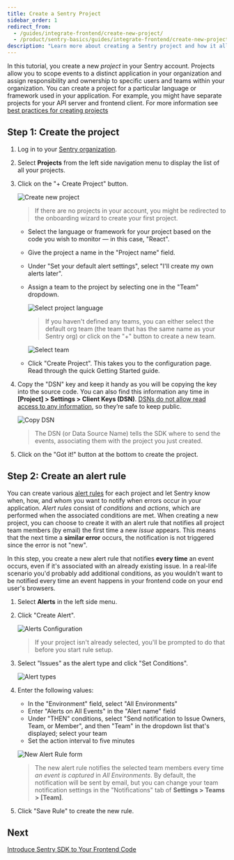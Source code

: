 ```yaml
---
title: Create a Sentry Project
sidebar_order: 1
redirect_from:
  - /guides/integrate-frontend/create-new-project/
  - /product/sentry-basics/guides/integrate-frontend/create-new-project/
description: "Learn more about creating a Sentry project and how it allows you to scope events to a distinct application in your organization and assign responsibility and ownership to specific users and teams within your organization."
---
```


In this tutorial, you create a new _project_ in your Sentry account. Projects allow you to scope events to a distinct application in your organization and assign responsibility and ownership to specific users and teams within your organization. You can create a project for a particular language or framework used in your application. For example, you might have separate projects for your API server and frontend client. For more information see [best practices for creating projects](/product/accounts/getting-started/#4-create-projects)

## Step 1: Create the project

1. Log in to your [Sentry organization](https://sentry.io).

1. Select **Projects** from the left side navigation menu to display the list of all your projects.

1. Click on the "+ Create Project" button.

   ![Create new project](create-new-project-01.png)

   > If there are no projects in your account, you might be redirected to the onboarding wizard to create your first project.

   - Select the language or framework for your project based on the code you wish to monitor — in this case, "React".

   - Give the project a name in the "Project name" field.

   - Under "Set your default alert settings", select "I'll create my own alerts later".

   - Assign a team to the project by selecting one in the "Team" dropdown.

     ![Select project language](create-new-project-02.png)

     > If you haven't defined any teams, you can either select the default org team (the team that has the same name as your Sentry org) or click on the "+" button to create a new team.

     ![Select team](create-new-project-03.png)

   - Click "Create Project". This takes you to the configuration page. Read through the quick Getting Started guide.

1. Copy the "DSN" key and keep it handy as you will be copying the key into the source code. You can also find this information any time in **[Project] > Settings > Client Keys (DSN)**. [DSNs do not allow read access to any information](https://docs.sentry.io/product/sentry-basics/dsn-explainer/#dsn-utilization), so they’re safe to keep public.

   ![Copy DSN](create-new-project-04.png)

   > The DSN (or Data Source Name) tells the SDK where to send the events, associating them with the project you just created.

1. Click on the "Got it!" button at the bottom to create the project.

## Step 2: Create an alert rule

You can create various [alert rules](/product/alerts-notifications/alerts/) for each project and let Sentry know when, how, and whom you want to notify when errors occur in your application. *Alert rules* consist of *conditions* and *actions*, which are performed when the associated conditions are met. When creating a new project, you can choose to create it with an alert rule that notifies all project team members (by email) the first time a new *issue* appears. This means that the next time a **similar error** occurs, the notification is not triggered since the error is not "new".

In this step, you create a new alert rule that notifies **every time** an event occurs, even if it's associated with an already existing issue. In a real-life scenario you'd probably add additional conditions, as you wouldn't want to be notified every time an event happens in your frontend code on your end user's browsers.

1. Select **Alerts** in the left side menu.

1. Click "Create Alert".

   ![Alerts Configuration](generate-first-error-08.png)

   > If your project isn't already selected, you'll be prompted to do that before you start rule setup.

1. Select "Issues" as the alert type and click "Set Conditions".

   ![Alert types](generate-first-error-10.png)

1. Enter the following values:
   - In the "Environment" field, select "All Environments"
   - Enter "Alerts on All Events" in the "Alert name" field
   - Under "THEN" conditions, select "Send notification to Issue Owners, Team, or Member", and then "Team" in the dropdown list that's displayed; select your team
   - Set the action interval to five minutes

    ![New Alert Rule form](generate-first-error-09.png)

    > The new alert rule notifies the selected team members every time _an event is captured_ in _All Environments_. By default, the notification will be sent by email, but you can change your team notification settings in the "Notifications" tab of **Settings > Teams > [Team]**.

1. Click "Save Rule" to create the new rule.

## Next

[Introduce Sentry SDK to Your Frontend Code](/guides/integrate-frontend/initialize-sentry-sdk/)
